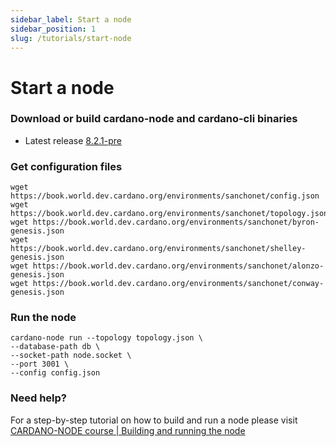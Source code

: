 ```yaml
---
sidebar_label: Start a node
sidebar_position: 1
slug: /tutorials/start-node
---
```


# Start a node

### Download or build cardano-node and cardano-cli binaries

* Latest release [8.2.1-pre](https://github.com/input-output-hk/cardano-node/releases/tag/8.2.1-pre)

### Get configuration files

```
wget https://book.world.dev.cardano.org/environments/sanchonet/config.json
wget https://book.world.dev.cardano.org/environments/sanchonet/topology.json
wget https://book.world.dev.cardano.org/environments/sanchonet/byron-genesis.json
wget https://book.world.dev.cardano.org/environments/sanchonet/shelley-genesis.json
wget https://book.world.dev.cardano.org/environments/sanchonet/alonzo-genesis.json
wget https://book.world.dev.cardano.org/environments/sanchonet/conway-genesis.json
```

### Run the node

```
cardano-node run --topology topology.json \
--database-path db \
--socket-path node.socket \
--port 3001 \
--config config.json 
```

### Need help?

For a step-by-step tutorial on how to build and run a node please visit  [CARDANO-NODE course | Building and running the node](https://cardano-course.gitbook.io/cardano-course/handbook/module-1-build-and-run-the-node/building-the-node)